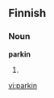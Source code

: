 ==Finnish==

===Noun===
'''parkin'''

# {{fi-form of|type=noun|case=genitive|pl=singular|parkki}}

[[vi:parkin]]